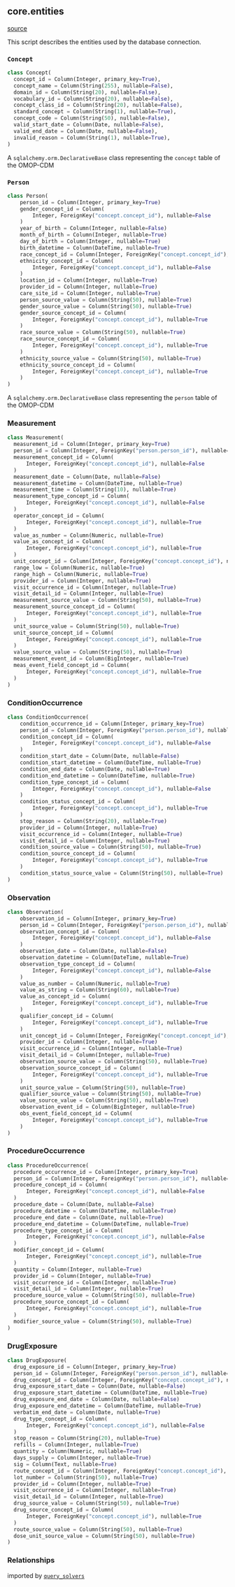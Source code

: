 ## core.entities

[source](https://github.com/Health-Informatics-UoN/hutch-bunny/blob/main/app/bunny/core/entities.py)

This script describes the entities used by the database connection.

### `Concept`

```python
class Concept(
  concept_id = Column(Integer, primary_key=True),
  concept_name = Column(String(255), nullable=False),
  domain_id = Column(String(20), nullable=False),
  vocabulary_id = Column(String(20), nullable=False),
  concept_class_id = Column(String(20), nullable=False),
  standard_concept = Column(String(1), nullable=True),
  concept_code = Column(String(50), nullable=False),
  valid_start_date = Column(Date, nullable=False),
  valid_end_date = Column(Date, nullable=False),
  invalid_reason = Column(String(1), nullable=True),
)
```

A `sqlalchemy.orm.DeclarativeBase` class representing the `concept` table of the OMOP-CDM

### `Person`
```python
class Person(
    person_id = Column(Integer, primary_key=True)
    gender_concept_id = Column(
        Integer, ForeignKey("concept.concept_id"), nullable=False
    )
    year_of_birth = Column(Integer, nullable=False)
    month_of_birth = Column(Integer, nullable=True)
    day_of_birth = Column(Integer, nullable=True)
    birth_datetime = Column(DateTime, nullable=True)
    race_concept_id = Column(Integer, ForeignKey("concept.concept_id"), nullable=False)
    ethnicity_concept_id = Column(
        Integer, ForeignKey("concept.concept_id"), nullable=False
    )
    location_id = Column(Integer, nullable=True)
    provider_id = Column(Integer, nullable=True)
    care_site_id = Column(Integer, nullable=True)
    person_source_value = Column(String(50), nullable=True)
    gender_source_value = Column(String(50), nullable=True)
    gender_source_concept_id = Column(
        Integer, ForeignKey("concept.concept_id"), nullable=True
    )
    race_source_value = Column(String(50), nullable=True)
    race_source_concept_id = Column(
        Integer, ForeignKey("concept.concept_id"), nullable=True
    )
    ethnicity_source_value = Column(String(50), nullable=True)
    ethnicity_source_concept_id = Column(
        Integer, ForeignKey("concept.concept_id"), nullable=True
    )
)
```

A `sqlalchemy.orm.DeclarativeBase` class representing the `person` table of the OMOP-CDM

### Measurement
```python
class Measurement(
  measurement_id = Column(Integer, primary_key=True)
  person_id = Column(Integer, ForeignKey("person.person_id"), nullable=False)
  measurement_concept_id = Column(
      Integer, ForeignKey("concept.concept_id"), nullable=False
  )
  measurement_date = Column(Date, nullable=False)
  measurement_datetime = Column(DateTime, nullable=True)
  measurement_time = Column(String(10), nullable=True)
  measurement_type_concept_id = Column(
      Integer, ForeignKey("concept.concept_id"), nullable=False
  )
  operator_concept_id = Column(
      Integer, ForeignKey("concept.concept_id"), nullable=True
  )
  value_as_number = Column(Numeric, nullable=True)
  value_as_concept_id = Column(
      Integer, ForeignKey("concept.concept_id"), nullable=True
  )
  unit_concept_id = Column(Integer, ForeignKey("concept.concept_id"), nullable=True)
  range_low = Column(Numeric, nullable=True)
  range_high = Column(Numeric, nullable=True)
  provider_id = Column(Integer, nullable=True)
  visit_occurrence_id = Column(Integer, nullable=True)
  visit_detail_id = Column(Integer, nullable=True)
  measurement_source_value = Column(String(50), nullable=True)
  measurement_source_concept_id = Column(
      Integer, ForeignKey("concept.concept_id"), nullable=True
  )
  unit_source_value = Column(String(50), nullable=True)
  unit_source_concept_id = Column(
      Integer, ForeignKey("concept.concept_id"), nullable=True
  )
  value_source_value = Column(String(50), nullable=True)
  measurement_event_id = Column(BigInteger, nullable=True)
  meas_event_field_concept_id = Column(
      Integer, ForeignKey("concept.concept_id"), nullable=True
  )
)
```

### ConditionOccurrence
```python
class ConditionOccurrence(
    condition_occurrence_id = Column(Integer, primary_key=True)
    person_id = Column(Integer, ForeignKey("person.person_id"), nullable=False)
    condition_concept_id = Column(
        Integer, ForeignKey("concept.concept_id"), nullable=False
    )
    condition_start_date = Column(Date, nullable=False)
    condition_start_datetime = Column(DateTime, nullable=True)
    condition_end_date = Column(Date, nullable=True)
    condition_end_datetime = Column(DateTime, nullable=True)
    condition_type_concept_id = Column(
        Integer, ForeignKey("concept.concept_id"), nullable=False
    )
    condition_status_concept_id = Column(
        Integer, ForeignKey("concept.concept_id"), nullable=True
    )
    stop_reason = Column(String(20), nullable=True)
    provider_id = Column(Integer, nullable=True)
    visit_occurrence_id = Column(Integer, nullable=True)
    visit_detail_id = Column(Integer, nullable=True)
    condition_source_value = Column(String(50), nullable=True)
    condition_source_concept_id = Column(
        Integer, ForeignKey("concept.concept_id"), nullable=True
    )
    condition_status_source_value = Column(String(50), nullable=True)
)
```

### Observation
```python
class Observation(
    observation_id = Column(Integer, primary_key=True)
    person_id = Column(Integer, ForeignKey("person.person_id"), nullable=False)
    observation_concept_id = Column(
        Integer, ForeignKey("concept.concept_id"), nullable=False
    )
    observation_date = Column(Date, nullable=False)
    observation_datetime = Column(DateTime, nullable=True)
    observation_type_concept_id = Column(
        Integer, ForeignKey("concept.concept_id"), nullable=False
    )
    value_as_number = Column(Numeric, nullable=True)
    value_as_string = Column(String(60), nullable=True)
    value_as_concept_id = Column(
        Integer, ForeignKey("concept.concept_id"), nullable=True
    )
    qualifier_concept_id = Column(
        Integer, ForeignKey("concept.concept_id"), nullable=True
    )
    unit_concept_id = Column(Integer, ForeignKey("concept.concept_id"), nullable=True)
    provider_id = Column(Integer, nullable=True)
    visit_occurrence_id = Column(Integer, nullable=True)
    visit_detail_id = Column(Integer, nullable=True)
    observation_source_value = Column(String(50), nullable=True)
    observation_source_concept_id = Column(
        Integer, ForeignKey("concept.concept_id"), nullable=True
    )
    unit_source_value = Column(String(50), nullable=True)
    qualifier_source_value = Column(String(50), nullable=True)
    value_source_value = Column(String(50), nullable=True)
    observation_event_id = Column(BigInteger, nullable=True)
    obs_event_field_concept_id = Column(
        Integer, ForeignKey("concept.concept_id"), nullable=True
    )
)
```

### ProcedureOccurrence
```python
class ProcedureOccurrence(
  procedure_occurrence_id = Column(Integer, primary_key=True)
  person_id = Column(Integer, ForeignKey("person.person_id"), nullable=False)
  procedure_concept_id = Column(
      Integer, ForeignKey("concept.concept_id"), nullable=False
  )
  procedure_date = Column(Date, nullable=False)
  procedure_datetime = Column(DateTime, nullable=True)
  procedure_end_date = Column(Date, nullable=True)
  procedure_end_datetime = Column(DateTime, nullable=True)
  procedure_type_concept_id = Column(
      Integer, ForeignKey("concept.concept_id"), nullable=False
  )
  modifier_concept_id = Column(
      Integer, ForeignKey("concept.concept_id"), nullable=True
  )
  quantity = Column(Integer, nullable=True)
  provider_id = Column(Integer, nullable=True)
  visit_occurrence_id = Column(Integer, nullable=True)
  visit_detail_id = Column(Integer, nullable=True)
  procedure_source_value = Column(String(50), nullable=True)
  procedure_source_concept_id = Column(
      Integer, ForeignKey("concept.concept_id"), nullable=True
  )
  modifier_source_value = Column(String(50), nullable=True)
)
```

### DrugExposure
```python
class DrugExposure(
  drug_exposure_id = Column(Integer, primary_key=True)
  person_id = Column(Integer, ForeignKey("person.person_id"), nullable=False)
  drug_concept_id = Column(Integer, ForeignKey("concept.concept_id"), nullable=False)
  drug_exposure_start_date = Column(Date, nullable=False)
  drug_exposure_start_datetime = Column(DateTime, nullable=True)
  drug_exposure_end_date = Column(Date, nullable=False)
  drug_exposure_end_datetime = Column(DateTime, nullable=True)
  verbatim_end_date = Column(Date, nullable=True)
  drug_type_concept_id = Column(
      Integer, ForeignKey("concept.concept_id"), nullable=False
  )
  stop_reason = Column(String(20), nullable=True)
  refills = Column(Integer, nullable=True)
  quantity = Column(Numeric, nullable=True)
  days_supply = Column(Integer, nullable=True)
  sig = Column(Text, nullable=True)
  route_concept_id = Column(Integer, ForeignKey("concept.concept_id"), nullable=True)
  lot_number = Column(String(50), nullable=True)
  provider_id = Column(Integer, nullable=True)
  visit_occurrence_id = Column(Integer, nullable=True)
  visit_detail_id = Column(Integer, nullable=True)
  drug_source_value = Column(String(50), nullable=True)
  drug_source_concept_id = Column(
      Integer, ForeignKey("concept.concept_id"), nullable=True
  )
  route_source_value = Column(String(50), nullable=True)
  dose_unit_source_value = Column(String(50), nullable=True)
)
```

### Relationships

imported by [`query_solvers`](/bunny/core_api_ref/query_solvers)
